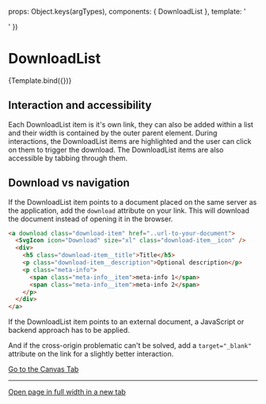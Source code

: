 
<Meta
  title="Components/DownloadList"
  component={DownloadList}
/>

  props: Object.keys(argTypes),
  components: { DownloadList },
  template: '<ul><DownloadList v-for="item in content" :filename="filename" :title="item.title" :description="item.description" :url="item.url" :type="item.type" :date="item.date"  /></ul>'
})


# DownloadList

<Canvas>
  <Story
    name="Example"
    args={{
      content: [
        { 
          filename:"dummy.pdf" ,
          title:"Information on the usage of websites",
          description:"Lorem ipsum dolor sit amet, consectetur adipiscing elit. Aenean feugiat augue eu purus luctus rhoncus. Donec ultricies venenatis nibh, vel placerat est accumsan quis. Maecenas urna nibh, pretium pretium odio id, rhoncus rhoncus lorem. Nulla eu neque sagittis, cursus purus eget, sodales est. Duis at ultrices odio, ac egestas dolor.",
          url:"../../../static/documents/dummy.pdf",
          type:"PDF",
          date:"13.01.2022" 
        },
        { 
          filename:"image.png", 
          title:"Information on the usage of websites", 
          description:"", 
          url:"../../../static/images/html-structure.png", 
          type:"PNG", 
          date:"22.01.2022" 
        },
      ]
    }}
  >
    {Template.bind({})}
  </Story>
</Canvas>


## Interaction and accessibility

Each DownloadList item is it's own link, they can also be added within a list and their width is contained by the outer parent element.
During interactions, the DownloadList items are highlighted and the user can click on them to trigger the download. The DownloadList items are also accessible by tabbing through them.


## Download vs navigation

If the DownloadList item points to a document placed on the same server as the application, add the `download` attribute on your link. This will download the document instead of opening it in the browser.

``` html
<a download class="download-item" href="..url-to-your-document">
  <SvgIcon icon="Download" size="xl" class="download-item__icon" />
  <div>
    <h5 class="download-item__title">Title</h5>
    <p class="download-item__description">Optional description</p>
    <p class="meta-info">
      <span class="meta-info__item">meta-info 1</span>
      <span class="meta-info__item">meta-info 2</span>
    </p>
  </div>
</a>
```

If the DownloadList item points to an external document, a JavaScript or backend approach has to be applied. 

And if the cross-origin problematic can't be solved, add a `target="_blank"` attribute on the link for a slightly better interaction.


<a href="?path=/story/components-downloadlist--example">
  Go to the Canvas Tab
</a>

---

<a href="?id=components-downloadlist--example&args=&viewMode=story" target="_blank">
  Open page in full width in a new tab
</a>
